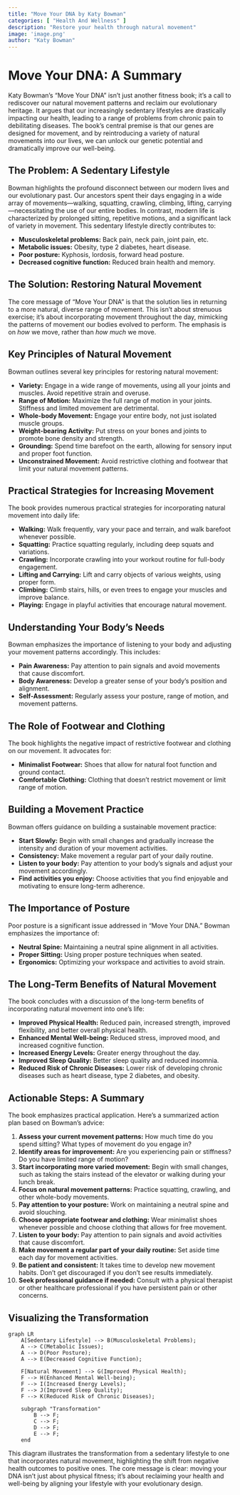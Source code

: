 ```yaml
---
title: "Move Your DNA by Katy Bowman"
categories: [ "Health And Wellness" ]
description: "Restore your health through natural movement"
image: 'image.png'
author: "Katy Bowman"
---
```

# Move Your DNA: A Summary

Katy Bowman's "Move Your DNA" isn't just another fitness book; it's a call to rediscover our natural movement patterns and reclaim our evolutionary heritage.  It argues that our increasingly sedentary lifestyles are drastically impacting our health, leading to a range of problems from chronic pain to debilitating diseases.  The book's central premise is that our genes are designed for movement, and by reintroducing a variety of natural movements into our lives, we can unlock our genetic potential and dramatically improve our well-being.

## The Problem:  A Sedentary Lifestyle

Bowman highlights the profound disconnect between our modern lives and our evolutionary past.  Our ancestors spent their days engaging in a wide array of movements—walking, squatting, crawling, climbing, lifting, carrying—necessitating the use of our entire bodies.  In contrast, modern life is characterized by prolonged sitting, repetitive motions, and a significant lack of variety in movement. This sedentary lifestyle directly contributes to:

* **Musculoskeletal problems:** Back pain, neck pain, joint pain, etc.
* **Metabolic issues:** Obesity, type 2 diabetes, heart disease.
* **Poor posture:** Kyphosis, lordosis, forward head posture.
* **Decreased cognitive function:** Reduced brain health and memory.


## The Solution:  Restoring Natural Movement

The core message of "Move Your DNA" is that the solution lies in returning to a more natural, diverse range of movement.  This isn't about strenuous exercise; it's about incorporating movement throughout the day, mimicking the patterns of movement our bodies evolved to perform.  The emphasis is on *how* we move, rather than *how much* we move.


##  Key Principles of Natural Movement

Bowman outlines several key principles for restoring natural movement:

* **Variety:**  Engage in a wide range of movements, using all your joints and muscles. Avoid repetitive strain and overuse.
* **Range of Motion:**  Maximize the full range of motion in your joints. Stiffness and limited movement are detrimental.
* **Whole-body Movement:**  Engage your entire body, not just isolated muscle groups.
* **Weight-bearing Activity:**  Put stress on your bones and joints to promote bone density and strength.
* **Grounding:**  Spend time barefoot on the earth, allowing for sensory input and proper foot function.
* **Unconstrained Movement:** Avoid restrictive clothing and footwear that limit your natural movement patterns.



##  Practical Strategies for Increasing Movement

The book provides numerous practical strategies for incorporating natural movement into daily life:


* **Walking:**  Walk frequently, vary your pace and terrain, and walk barefoot whenever possible.
* **Squatting:** Practice squatting regularly, including deep squats and variations.
* **Crawling:**  Incorporate crawling into your workout routine for full-body engagement.
* **Lifting and Carrying:**  Lift and carry objects of various weights, using proper form.
* **Climbing:**  Climb stairs, hills, or even trees to engage your muscles and improve balance.
* **Playing:**  Engage in playful activities that encourage natural movement.


##  Understanding Your Body's Needs

Bowman emphasizes the importance of listening to your body and adjusting your movement patterns accordingly.  This includes:

* **Pain Awareness:** Pay attention to pain signals and avoid movements that cause discomfort.
* **Body Awareness:**  Develop a greater sense of your body's position and alignment.
* **Self-Assessment:** Regularly assess your posture, range of motion, and movement patterns.


##  The Role of Footwear and Clothing

The book highlights the negative impact of restrictive footwear and clothing on our movement.  It advocates for:

* **Minimalist Footwear:** Shoes that allow for natural foot function and ground contact.
* **Comfortable Clothing:** Clothing that doesn't restrict movement or limit range of motion.


##  Building a Movement Practice

Bowman offers guidance on building a sustainable movement practice:

* **Start Slowly:** Begin with small changes and gradually increase the intensity and duration of your movement activities.
* **Consistency:**  Make movement a regular part of your daily routine.
* **Listen to your body:**  Pay attention to your body's signals and adjust your movement accordingly.
* **Find activities you enjoy:**  Choose activities that you find enjoyable and motivating to ensure long-term adherence.


##  The Importance of Posture

Poor posture is a significant issue addressed in "Move Your DNA." Bowman emphasizes the importance of:

* **Neutral Spine:** Maintaining a neutral spine alignment in all activities.
* **Proper Sitting:**  Using proper posture techniques when seated.
* **Ergonomics:**  Optimizing your workspace and activities to avoid strain.


##  The Long-Term Benefits of Natural Movement

The book concludes with a discussion of the long-term benefits of incorporating natural movement into one's life:

* **Improved Physical Health:** Reduced pain, increased strength, improved flexibility, and better overall physical health.
* **Enhanced Mental Well-being:** Reduced stress, improved mood, and increased cognitive function.
* **Increased Energy Levels:**  Greater energy throughout the day.
* **Improved Sleep Quality:** Better sleep quality and reduced insomnia.
* **Reduced Risk of Chronic Diseases:** Lower risk of developing chronic diseases such as heart disease, type 2 diabetes, and obesity.


##  Actionable Steps: A Summary

The book emphasizes practical application. Here's a summarized action plan based on Bowman's advice:

1. **Assess your current movement patterns:** How much time do you spend sitting? What types of movement do you engage in?
2. **Identify areas for improvement:** Are you experiencing pain or stiffness? Do you have limited range of motion?
3. **Start incorporating more varied movement:** Begin with small changes, such as taking the stairs instead of the elevator or walking during your lunch break.
4. **Focus on natural movement patterns:** Practice squatting, crawling, and other whole-body movements.
5. **Pay attention to your posture:**  Work on maintaining a neutral spine and avoid slouching.
6. **Choose appropriate footwear and clothing:** Wear minimalist shoes whenever possible and choose clothing that allows for free movement.
7. **Listen to your body:**  Pay attention to pain signals and avoid activities that cause discomfort.
8. **Make movement a regular part of your daily routine:** Set aside time each day for movement activities.
9. **Be patient and consistent:** It takes time to develop new movement habits. Don't get discouraged if you don't see results immediately.
10. **Seek professional guidance if needed:** Consult with a physical therapist or other healthcare professional if you have persistent pain or other concerns.


##  Visualizing the Transformation

```mermaid
graph LR
    A[Sedentary Lifestyle] --> B(Musculoskeletal Problems);
    A --> C(Metabolic Issues);
    A --> D(Poor Posture);
    A --> E(Decreased Cognitive Function);
    
    F[Natural Movement] --> G(Improved Physical Health);
    F --> H(Enhanced Mental Well-being);
    F --> I(Increased Energy Levels);
    F --> J(Improved Sleep Quality);
    F --> K(Reduced Risk of Chronic Diseases);

    subgraph "Transformation"
        B --> F;
        C --> F;
        D --> F;
        E --> F;
    end
```

This diagram illustrates the transformation from a sedentary lifestyle to one that incorporates natural movement, highlighting the shift from negative health outcomes to positive ones.  The core message is clear:  moving your DNA isn't just about physical fitness; it's about reclaiming your health and well-being by aligning your lifestyle with your evolutionary design.

